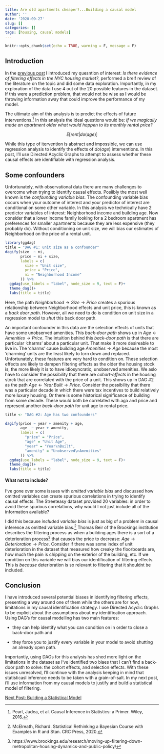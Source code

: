 ```yaml
---
title: Are old apartments cheaper?...Building a causal model
author: ''
date: '2020-09-27'
slug: []
categories: []
tags: [housing, causal models]
---
```

```r
knitr::opts_chunk$set(echo = TRUE, warning = F, message = F)
```


## Introduction

In the [previous post](https://tfarley10.github.io/2020/09/26/are-old-apartments-cheaper-part-1/) I introduced my quesntion of interest: *Is there evidence of filtering effects in the NYC housing market?*, performed a breif review of the literature on the topic and did some data exploration. Importantly, in my exploration of the data I use 4 out of the 20 possible features in the dataset. If this were a prediction problem, that would not be wise as I would be throwing information away that could improve the performance of my model. 

The ultimate aim of this analysis is to predict the effects of future interventions.[^2] In this analysis the ideal questions would be: *If we magically made an apartment older what would happen to its monthly rental price?* 

$$E[rent|do(age)]$$

While this type of itervention is abstract and impossible, we can use regression analysis to identify the effects of  $do(age)$ interventions. In this post, I'll use Directed Acyclic Graphs to attempt to assess whether these causal effects are identifiable with regression analysis. 

## Some confounders

Unfortunately, with observational data there are many challenges to overcome when trying to identify causal effects. Posiibly the most well known is the *confounding variable bias.* The confounding variable bias occurs when your outcome of interest and your predictor of interest are conditional on some other variable. In this analysis we technically have 2 predictor variables of interest: Neighborhood income and building age. Now consider that a lower income family  looking for a 2 bedroom apartment has preferences for smaller apartments because they are less expensive (they probably do). Without conditioning on unit size, we will bias our estimates of Neighborhood on the price of a rental unit. 

```r

library(ggdag)
title = "DAG #1: unit size as a confounder"
dagify(size  ~ ni,
       price ~ ni + size,
       labels = c(
         size = "Unit size",
         price = "Price",
         ni = "Neighborhood Income"
       )) %>% 
  ggdag(use_labels = "label", node_size = 9, text = F)+
  theme_dag()+
  labs(title = title)


```

Here, the path $Neighborhood\rightarrow Size\rightarrow Price$ creates a spurious relationship between Neighborhood effects and unit price, this is known as a *back door path*. However, all we need to do is condition on unit size in a regression model to *shut* this back door path. 

An important confounder in this data are the selection effects of units that have some unobserved amenities. This *back-door path* shows up in $Age\leftarrow Amenities\rightarrow Price$. The intuition behind this *back-door path* is that there are particular 'charms' about a particular unit. That make it more desireable to live in. The 'charms' cause building age $Amenities \rightarrow Age$ because the most 'charming' units are the least likely to torn down and replaced. Unfortunately, these features are very hard to condition on.  These selection effects are likely to dampen filtering effects as the older the housing stock is, the more likely it is to have idiosyncratic, unobserved amenities. 
We aslo have to consider the possibility that there are *cohort-effects* in  the housing stock that are correlated with the price of a unit. This shows up in DAG #2 as the path $Age \leftarrow Year\, Built \rightarrow Price$. Consider the possibility that there was a particular decade in which there were tax incentives to build relatively more luxury housing. Or there is some historical significance of building from some decade. These would both be correlated with aga and price and represent another *back-door path* for unit age to rental price. 
```r

title <- "DAG #2: Age has two confounders"

dagify(price ~ year + amenity + age,
       age  ~ year + amenity,
       labels = c(
         "price" = "Price",
         "age" = "Unit Age",
         "year" = "Year\nBuilt",
         "amenity" = "Unobserved\nAmenities"
       )) %>% 
  ggdag(use_labels = "label", node_size = 9, text = F)+
  theme_dag()+
  labs(title = title)
```




#### What not to include?

I've gone over some issues with *omitted variable bias* and discussed how omitted variables can create spurious correlations in trying to identify causal effects. The Streeteasy dataset provided 20 variables: in order to avoid these spurious correlations, why would I not just include all of the information available? 

I did this because *included variable bias* is just as big of a problem in causal inference as omitted variable bias.[^3] Thomas Beir of the Brookings institution describes the filtering process as when a building ages there is a sort of a deterioration process[^4] that causes the price to decrease: $Age\rightarrow Deterioration\rightarrow Price$.
Consider if there was some index of unit deterioration in the dataset that measured how creaky the floorboards are, how much the pain is chipping on the exterior of the building, etc. If we condition on this variable we will bias our identification of filtering effects. This is *because* deterioration is so relevant to filtering that it shouldnt be included. 



## Conclusion

I have introduced several potential biases in identifying filtering effects, presenting a way around one of them while the others are for now, limitations in my causal identification strategy. I use Directed Acyclic Graphs to be explicit about the assumptions about my identification approach. Using DAG's for causal modelling has two main features:

- they can help identify what you can condition on in order to close a back-door path and 

- they force you to justify every variable in your model to avoid shutting an already open path.

Importantly, using DAGs for this analysis has shed more light on the limitations in the dataset as I've identified two biaes that I can't find a back-door path to solve: the cohort effects, and selection effects. With these issues unresolved, I'll continue with the analysis keeping in mind that statisticasl inference needs to be taken with a grain-of-salt. In my next post, i'll use information from my causal models to justify and build a statistical model of filtering.

[Next Post: Building a Statistical Model](https://tfarley10.github.io/2020/10/03/are-old-apartments-cheaper-part-3/)





[^1]:[Johns Hopkins and Furman Center look at differential investment by landlords](https://www.urban.org/sites/default/files/publication/24251/412967-Maintenance-and-Investment-in-Small-Rental-Properties-Findings-from-New-York-City-and-Baltimore.PDF)
[^2]: Pearl, Judea, et al. Causal Inference in Statistics: a Primer. Wiley, 2016. 
[^3]: McElreath, Richard. Statistical Rethinking a Bayesian Course with Examples in R and Stan. CRC Press, 2020.
[^4]: https://www.brookings.edu/research/moving-up-filtering-down-metropolitan-housing-dynamics-and-public-policy/